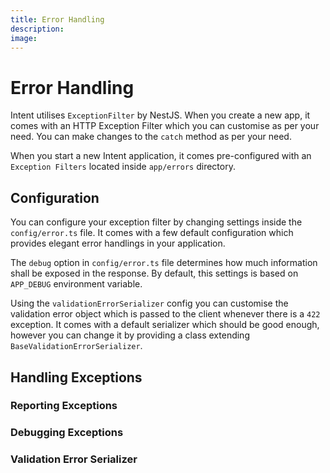 ```yaml
---
title: Error Handling
description:
image:
---
```


# Error Handling

Intent utilises `ExceptionFilter` by NestJS. When you create a new app, it comes with an HTTP Exception Filter which you can customise as per your need. You can make changes to the `catch` method as per your need.

When you start a new Intent application, it comes pre-configured with an `Exception Filters` located inside `app/errors` directory.

## Configuration

You can configure your exception filter by changing settings inside the `config/error.ts` file. It comes with a few default configuration which provides elegant error handlings in your application.

The `debug` option in `config/error.ts` file determines how much information shall be exposed in the response. By default, this settings is based on `APP_DEBUG` environment variable.

Using the `validationErrorSerializer` config you can customise the validation error object which is passed to the client whenever there is a `422` exception.
It comes with a default serializer which should be good enough, however you can change it by providing a class extending `BaseValidationErrorSerializer`.

## Handling Exceptions

### Reporting Exceptions

### Debugging Exceptions

### Validation Error Serializer